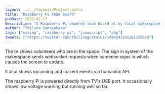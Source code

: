 ```yaml
---
layout: ../../layouts/Project.astro
title: "Raspberry Pi team board"
pubDate: 2022-02-17
description: "A Raspberry Pi powered team board at my local makerspace."
author: "Thilina Gunasekara"
tags: ["making", "raspberry pi", "javascript", "php"]
tweets: ["https://twitter.com/thilinag/status/1494241501261725698"]
---
```


The tv shows volunteers who are in the space. The sign in system of the makerspace sends websocket requests when someone signs in which causes the screen to update.

It also shows upcoming and current events via humanitix API.

The raspberry Pi is powered directly from TV's USB port. It occasionally shows low voltage warning but running well so far.
